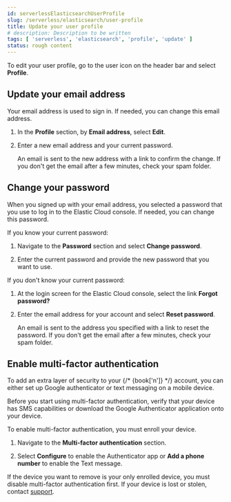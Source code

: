 ```yaml
---
id: serverlessElasticsearchUserProfile
slug: /serverless/elasticsearch/user-profile
title: Update your user profile
# description: Description to be written
tags: [ 'serverless', 'elasticsearch', 'profile', 'update' ]
status: rough content
---
```



<RoughContent />


<div id="ec-account-user-settings"></div>

To edit your user profile, go to the user icon on the header bar and select **Profile**.

<div id="ec-update-email-address"></div>

## Update your email address

Your email address is used to sign in. If needed, you can change this email address.
1. In the **Profile** section, by **Email address**, select **Edit**.

1. Enter a new email address and your current password.

    An email is sent to the new address with a link to confirm the change. If you don't get the email after a few minutes, check your spam folder.

## Change your password

When you signed up with your email address, you selected a password that you use to log in to the Elastic Cloud console. If needed, you can change this password.

If you know your current password:

1. Navigate to the **Password** section and select **Change password**.

1. Enter the current password and provide the new password that you want to use.

If you don't know your current password:

1. At the login screen for the Elastic Cloud console, select the link **Forgot password?**

1. Enter the email address for your account and select **Reset password**.

    An email is sent to the address you specified with a link to reset the password. If you don't get the email after a few minutes, check your spam folder.

<div id="ec-account-security-mfa"></div>

## Enable multi-factor authentication

To add an extra layer of security to your {/* {book['n']} */} account, you can either set up Google authenticator or text messaging on a mobile device.

<DocCallOut title="Tip">
Before you start using multi-factor authentication, verify that your device has SMS capabilities or download the Google Authenticator application onto your device.
</DocCallOut>

To enable multi-factor authentication, you must enroll your device. 

1. Navigate to the **Multi-factor authentication** section.

1. Select **Configure** to enable the Authenticator app or **Add a phone number** to enable the Text message.

If the device you want to remove is your only enrolled device, you must disable multi-factor authentication first. If your device is lost or stolen, contact [support](https://support.elastic.co/).

